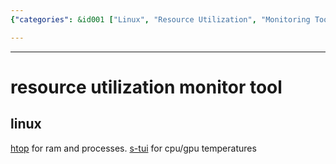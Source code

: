 ```yaml
---
{"categories": &id001 ["Linux", "Resource Utilization", "Monitoring Tools", "htop", "s-tui", "RAM", "CPU/GPU Temperatures"], "category": "System Monitoring", "date": "2023-12-22 23:52:59", "description": "This resource utilization monitor tool is specifically designed for Linux systems, providing features such as htop to track RAM usage and processes, along with s-tui for monitoring CPU/GPU temperatures. It is a helpful tool for keeping an eye on system resources in real-time.", "tags": *id001, "title": "resource utilization monitor tool"}

---
```


------

# resource utilization monitor tool

## linux

[htop](https://htop.dev/) for ram and processes. [s-tui](https://github.com/amanusk/s-tui) for cpu/gpu temperatures

